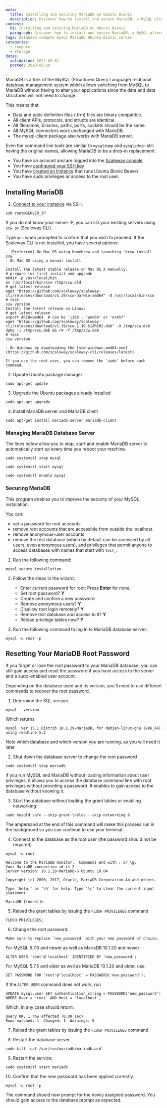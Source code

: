 ```yaml
---
meta:
  title: Installing and Securing MariaDB on Ubuntu Bionic
  description: Discover how to install and secure MariaDB, a MySQL alternative, on an Ubuntu Bionic server.
content:
  h1: Installing and Securing MariaDB on Ubuntu Bionic
  paragraph: Discover how to install and secure MariaDB, a MySQL alternative, on an Ubuntu Bionic server.
tags: database compute mysql MariaDB Ubuntu-Bionic server
categories:
  - compute
  - storage
dates:
  validation: 2022-08-01
  posted: 2018-06-20
---
```


MariaDB is a fork of the MySQL (Structured Query Language) relational database management system which allows switching from MySQL to MariaDB without having to alter your applications since the data and data structures will not need to change.

This means that:

- Data and table definition files (.frm) files are binary compatible.
- All client APIs, protocols, and structs are identical.
- All filenames, binaries, paths, ports, sockets should be the same.
- All MySQL connectors work unchanged with MariaDB.
- The mysql-client package also works with MariaDB server.

Even the command line tools are similar to `mysqldump` and `mysqladmin` still having the original names, allowing MariaDB to be a drop-in replacement.

<Message type="requirement">

  - You have an account and are logged into the [Scaleway console](https://console.scaleway.com)
  - You have [configured your SSH key](/console/my-project/how-to/create-ssh-key)
  - You have [created an Instance](/compute/instances/how-to/create-an-instance) that runs Ubuntu Bionic Beaver
  - You have sudo privileges or access to the root user.

</Message>


## Installing MariaDB

1. [Connect to your instance](/compute/instances/how-to/connect-to-instance/) via SSH.

  ```
  ssh root@SERVER_IP
  ```

  If you do not know your server IP, you can list your existing servers using `scw ps` (Scaleway CLI).

  Type `yes` when prompted to confirm that you wish to proceed. If the Scaleway CLI is not installed, you have several options:

    - (Preferred) On Mac OS using Homebrew and launching `brew install scw`
    - On Mac OS using a manual install

  ```
  Install the latest stable release on Mac OS X manually:
  # prepare for first install and upgrade
  mkdir -p /usr/local/bin
  mv /usr/local/bin/scw /tmp/scw.old
  # get latest release
  wget "https://github.com/scaleway/scaleway-cli/releases/download/v1.19/scw-darwin-amd64" -O /usr/local/bin/scw
  # test
  scw version
  Install the latest release on Linux:
  # get latest release
  export ARCH=amd64  # can be 'i386', 'amd64' or 'armhf'
  wget "https://github.com/scaleway/scaleway-cli/releases/download/v1.19/scw_1.19_${ARCH}.deb" -O /tmp/scw.deb
  dpkg -i /tmp/scw.deb && rm -f /tmp/scw.deb
  # test
  scw version
  ```

    - On Windows by downloading the [scw-windows-amd64.exe](https://github.com/scaleway/scaleway-cli/releases/latest)

  <Message type="note">

    If you use the root user, you can remove the `sudo` before each command.

  </Message>

2. Update Ubuntu package manager

  ```
  sudo apt-get update
  ```

3. Upgrade the Ubuntu packages already installed

  ```
  sudo apt-get upgrade
  ```

4. Install MariaDB server and MariaDB client

  ```
  sudo apt-get install mariadb-server mariadb-client
  ```

### Managing MariaDB Database Server

The lines below allow you to stop, start and enable MariaDB server to automatically start up every time you reboot your machine.

```
sudo systemctl stop mysql

sudo systemctl start mysql

sudo systemctl enable mysql
```

### Securing MariaDB

This program enables you to improve the security of your MySQL installation. 

You can:

- set a password for root accounts.
- remove root accounts that are accessible from outside the localhost.
- remove anonymous-user accounts.
- remove the test database (which by default can be accessed by all users, even anonymous users), and privileges that permit anyone to access databases with names that start with `test_`.

1. Run the following command: 

  ```
  mysql_secure_installation
  ```

2. Follow the steps in the wizard:
 
    - Enter current password for root: Press **Enter** for none.
    - Set root password? **Y**
    - Create and confirm a new password
    - Remove anonymous users? **Y**
    - Disallow root login remotely? **Y**
    - Remove test database and access to it? **Y**
    - Reload privilege tables now? **Y**

3. Run the following command to log in to MariaDB database server:

  ```
  mysql -u root -p
  ```

## Resetting Your MariaDB Root Password

If you forget or lose the root password to your MariaDB database, you can still gain access and reset the password if you have access to the server and a sudo-enabled user account.

Depending on the database used and its version, you'll need to use different commands to recover the root password.

1. Determine the SQL version

  ```
  mysql --version
  ```

  Which returns

  ```
  mysql  Ver 15.1 Distrib 10.1.29-MariaDB, for debian-linux-gnu (x86_64) using readline 5.2
  ```

  Note which database and which version you are running, as you will need it later.

2. Shut down the database server to change the root password

  ```
  sudo systemctl stop mariadb
  ```

  If you run MySQL and MariaDB without loading information about user privileges, it allows you to access the database command line with root privileges without providing a password. It enables to gain access to the database without knowing it.

3. Start the database without loading the grant tables or enabling networking:

  ```
  sudo mysqld_safe --skip-grant-tables --skip-networking &
  ```

 <Message type="note">

  The ampersand at the end of this command will make this process run in the background so you can continue to use your terminal.

 </Message>

4. Connect to the database as the root user (the password should not be required)

  ```
  mysql -u root
  ```
  ```
  Welcome to the MariaDB monitor.  Commands end with ; or \g.
  Your MariaDB connection id is 2
  Server version: 10.1.29-MariaDB-6 Ubuntu 18.04

  Copyright (c) 2000, 2017, Oracle, MariaDB Corporation Ab and others.

  Type 'help;' or '\h' for help. Type '\c' to clear the current input statement.

  MariaDB [(none)]>
  ```

5. Reload the grant tables by issuing the `FLUSH PRIVILEGES` command

  ```
  FLUSH PRIVILEGES;
  ```

6. Change the root password.

  <Message type="note">

    Make sure to replace `new_password` with your new password of choice.

  </Message>

  For MySQL 5.7.6 and newer as well as MariaDB 10.1.20 and newer:
  ```
  ALTER USER 'root'@'localhost' IDENTIFIED BY 'new_password';
  ```
  For MySQL 5.7.5 and older as well as MariaDB 10.1.20 and older, use:
  ```
  SET PASSWORD FOR 'root'@'localhost' = PASSWORD('new_password');
  ```
  If the `ALTER USER` command does not work, run
  ```
  UPDATE mysql.user SET authentication_string = PASSWORD('new_password') WHERE User = 'root' AND Host = 'localhost';
  ```
  Which, in any case should return:
  ```
  Query OK, 1 row affected (0.00 sec)
  Rows matched: 1  Changed: 1  Warnings: 0
  ```

7. Reload the grant tables by issuing the `FLUSH PRIVILEGES` command.

8. Restart the database server.

  ```
  sudo kill `cat /var/run/mariadb/mariadb.pid`
  ```

9. Restart the service.

  ```
  sudo systemctl start mariadb
  ```

10. Confirm that the new password has been applied correctly.

  ```
  mysql -u root -p
  ```

The command should now prompt for the newly assigned password. You should gain access to the database prompt as expected.
